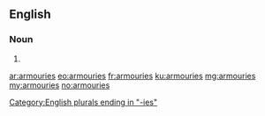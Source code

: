 ==English==

===Noun===
{{head|en|plural}}

# {{plural of|armoury|lang=en|nocat=1}}

[[Category:English plurals ending in "-ies"]]

[[ar:armouries]]
[[eo:armouries]]
[[fr:armouries]]
[[ku:armouries]]
[[mg:armouries]]
[[my:armouries]]
[[no:armouries]]